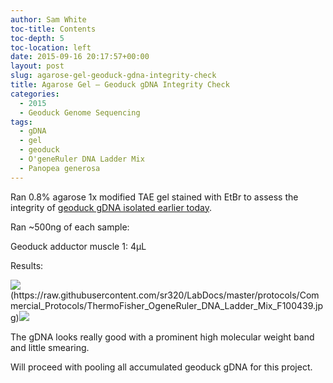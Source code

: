 ```yaml
---
author: Sam White
toc-title: Contents
toc-depth: 5
toc-location: left
date: 2015-09-16 20:17:57+00:00
layout: post
slug: agarose-gel-geoduck-gdna-integrity-check
title: Agarose Gel – Geoduck gDNA Integrity Check
categories:
  - 2015
  - Geoduck Genome Sequencing
tags:
  - gDNA
  - gel
  - geoduck
  - O'geneRuler DNA Ladder Mix
  - Panopea generosa
---
```


Ran 0.8% agarose 1x modified TAE gel stained with EtBr to assess the integrity of [geoduck gDNA isolated earlier today](https://robertslab.github.io/sams-notebook/posts/2015/2015-09-16-genomic-dna-isolation-geoduck-adductor-muscle-foot-4/).

Ran ~500ng of each sample:

Geoduck adductor muscle 1: 4μL



Results:



![](https://raw.githubusercontent.com/sr320/LabDocs/master/protocols/Commercial_Protocols/ThermoFisher_OgeneRuler_DNA_Ladder_Mix_F100439.jpg)(https://raw.githubusercontent.com/sr320/LabDocs/master/protocols/Commercial_Protocols/ThermoFisher_OgeneRuler_DNA_Ladder_Mix_F100439.jpg)[![](http://eagle.fish.washington.edu/Arabidopsis/20150916_gel_gDNA_geoduck.jpg)](http://eagle.fish.washington.edu/Arabidopsis/20150916_gel_gDNA_geoduck.jpg)





The gDNA looks really good with a prominent high molecular weight band and little smearing.

Will proceed with pooling all accumulated geoduck gDNA for this project.
